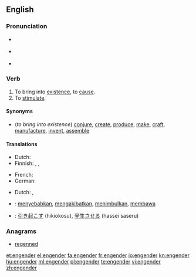 ==English==

===Pronunciation===
* {{a|UK}} {{IPA|/ɪnˈdʒɛn.də/|/ɛnˈdʒɛn.də/}}
* {{a|US}} {{IPA|/ɛnˈdʒɛn.dɚ/|/ɪnˈdʒɛn.dɚ/}}
* {{rhymes|ɛndə(r)}}

===Verb===
{{en-verb}}

# To bring into [[existence]], to [[cause]].
# To [[stimulate]].

====Synonyms====
* (''to bring into existence'') [[conjure]], [[create]], [[produce]], [[make]], [[craft]], [[manufacture]], [[invent]], [[assemble]]

====Translations====
{{trans-top|bring into existence}}
* Dutch: {{t-|nl|voortbrengen}}
* Finnish: {{t+|fi|synnyttää}}, {{t+|fi|luoda}}, {{t+|fi|aiheuttaa}}
{{trans-mid}}
* French: {{t+|fr|engendrer}}
* German: {{t+|de|erzeugen}}
{{trans-bottom}}

{{trans-top|stimulate}}
* Dutch: {{t|nl|stimuleren}}, {{t|nl|aanporren}}
{{trans-mid}}
{{trans-bottom}}

{{checktrans-top}}
* {{ttbc|Indonesian}}: [[sebab|menyebabkan]], [[akibat|mengakibatkan]], [[timbul|menimbulkan]], [[bawa|membawa]]
* {{ttbc|Japanese}}: [[引き起こす]] (hikiokosu), [[発生させる]] (hassei saseru)
{{trans-bottom}}

===Anagrams===
* {{alphagram|deeegnnr}} [[regenned#English|regenned]]
[[et:engender]]
[[el:engender]]
[[fa:engender]]
[[fr:engender]]
[[io:engender]]
[[kn:engender]]
[[hu:engender]]
[[ml:engender]]
[[pl:engender]]
[[te:engender]]
[[vi:engender]]
[[zh:engender]]